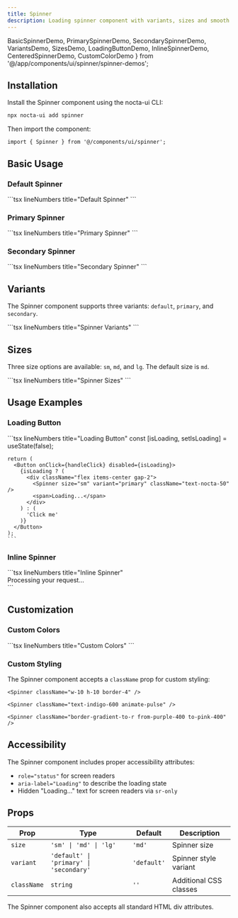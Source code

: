 ```yaml
---
title: Spinner
description: Loading spinner component with variants, sizes and smooth animations for indicating loading states
---
```


  BasicSpinnerDemo,
  PrimarySpinnerDemo,
  SecondarySpinnerDemo,
  VariantsDemo,
  SizesDemo,
  LoadingButtonDemo,
  InlineSpinnerDemo,
  CenteredSpinnerDemo,
  CustomColorDemo
} from '@/app/components/ui/spinner/spinner-demos';

## Installation

Install the Spinner component using the nocta-ui CLI:

```bash lineNumbers title="Terminal"
npx nocta-ui add spinner
```

Then import the component:

```tsx lineNumbers title="Import"
import { Spinner } from '@/components/ui/spinner';
```

## Basic Usage

### Default Spinner

<DocsTabs defaultValue="preview">
  <DocsTab value="preview" lineNumbers title="Preview">
    <BasicSpinnerDemo />
  </DocsTab>
  <DocsTab value="code" lineNumbers title="Code">
    ```tsx lineNumbers title="Default Spinner"
    <Spinner />
    ```
  </DocsTab>
</DocsTabs>

### Primary Spinner

<DocsTabs defaultValue="preview">
  <DocsTab value="preview" lineNumbers title="Preview">
    <PrimarySpinnerDemo />
  </DocsTab>
  <DocsTab value="code" lineNumbers title="Code">
    ```tsx lineNumbers title="Primary Spinner"
    <Spinner variant="primary" />
    ```
  </DocsTab>
</DocsTabs>

### Secondary Spinner

<DocsTabs defaultValue="preview">
  <DocsTab value="preview" lineNumbers title="Preview">
    <SecondarySpinnerDemo />
  </DocsTab>
  <DocsTab value="code" lineNumbers title="Code">
    ```tsx lineNumbers title="Secondary Spinner"
    <Spinner variant="secondary" />
    ```
  </DocsTab>
</DocsTabs>

## Variants

The Spinner component supports three variants: `default`, `primary`, and `secondary`.

<DocsTabs defaultValue="preview">
  <DocsTab value="preview" lineNumbers title="Preview">
    <VariantsDemo />
  </DocsTab>
  <DocsTab value="code" lineNumbers title="Code">
    ```tsx lineNumbers title="Spinner Variants"
    <Spinner variant="default" />
    <Spinner variant="primary" />
    <Spinner variant="secondary" />
    ```
  </DocsTab>
</DocsTabs>

## Sizes

Three size options are available: `sm`, `md`, and `lg`. The default size is `md`.

<DocsTabs defaultValue="preview">
  <DocsTab value="preview" lineNumbers title="Preview">
    <SizesDemo />
  </DocsTab>
  <DocsTab value="code" lineNumbers title="Code">
    ```tsx lineNumbers title="Spinner Sizes"
    <Spinner size="sm" />
    <Spinner size="md" />
    <Spinner size="lg" />
    ```
  </DocsTab>
</DocsTabs>

## Usage Examples

### Loading Button

<DocsTabs defaultValue="preview">
  <DocsTab value="preview" lineNumbers title="Preview">
    <LoadingButtonDemo />
  </DocsTab>
  <DocsTab value="code" lineNumbers title="Code">
    ```tsx lineNumbers title="Loading Button"
    const [isLoading, setIsLoading] = useState(false);

    return (
      <Button onClick={handleClick} disabled={isLoading}>
        {isLoading ? (
          <div className="flex items-center gap-2">
            <Spinner size="sm" variant="primary" className="text-nocta-50" />
            <span>Loading...</span>
          </div>
        ) : (
          'Click me'
        )}
      </Button>
    );
    ```
  </DocsTab>
</DocsTabs>

### Inline Spinner

<DocsTabs defaultValue="preview">
  <DocsTab value="preview" lineNumbers title="Preview">
    <InlineSpinnerDemo />
  </DocsTab>
  <DocsTab value="code" lineNumbers title="Code">
    ```tsx lineNumbers title="Inline Spinner"
    <div className="flex items-center gap-2">
      <Spinner size="sm" />
      <span>Processing your request...</span>
    </div>
    ```
  </DocsTab>
</DocsTabs>

## Customization

### Custom Colors

<DocsTabs defaultValue="preview">
  <DocsTab value="preview" lineNumbers title="Preview">
    <CustomColorDemo />
  </DocsTab>
  <DocsTab value="code" lineNumbers title="Code">
    ```tsx lineNumbers title="Custom Colors"
    <Spinner className="text-blue-500 dark:text-blue-500/50" />
    <Spinner className="text-green-500 dark:text-green-500/50" />
    <Spinner className="text-red-500 dark:text-red-500/50" />
    <Spinner className="text-purple-500 dark:text-purple-500/50" />
    <Spinner className="text-orange-500 dark:text-orange-500/50" />
    ```
  </DocsTab>
</DocsTabs>

### Custom Styling

The Spinner component accepts a `className` prop for custom styling:

```tsx lineNumbers title="Custom Styling"
<Spinner className="w-10 h-10 border-4" />

<Spinner className="text-indigo-600 animate-pulse" />

<Spinner className="border-gradient-to-r from-purple-400 to-pink-400" />
```

## Accessibility

The Spinner component includes proper accessibility attributes:

- `role="status"` for screen readers
- `aria-label="Loading"` to describe the loading state  
- Hidden "Loading..." text for screen readers via `sr-only`

## Props

| Prop | Type | Default | Description |
|------|------|---------|-------------|
| `size` | `'sm' \| 'md' \| 'lg'` | `'md'` | Spinner size |
| `variant` | `'default' \| 'primary' \| 'secondary'` | `'default'` | Spinner style variant |
| `className` | `string` | `''` | Additional CSS classes |

The Spinner component also accepts all standard HTML div attributes. 